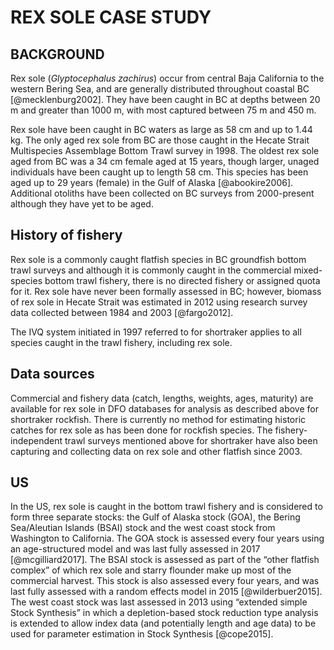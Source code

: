 \clearpage

# REX SOLE CASE STUDY

## BACKGROUND

Rex sole (*Glyptocephalus zachirus*) occur from central Baja California to the western Bering Sea, and are generally distributed throughout coastal BC [@mecklenburg2002]. They have been caught in BC at depths between 20 m and greater than 1000 m, with most captured between 75 m and 450 m.

Rex sole have been caught in BC waters as large as 58 cm and up to 1.44 kg. The only aged rex sole from BC are those caught in the Hecate Strait Multispecies Assemblage Bottom Trawl survey in 1998. The oldest rex sole aged from BC was a 34 cm female aged at 15 years, though larger, unaged individuals have been caught up to length 58 cm. This species has been aged up to 29 years (female) in the Gulf of Alaska [@abookire2006]. Additional otoliths have been collected on BC surveys from 2000-present although they have yet to be aged.

## History of fishery

Rex sole is a commonly caught flatfish species in BC groundfish bottom trawl surveys and although it is commonly caught in the commercial mixed-species bottom trawl fishery, there is no directed fishery or assigned quota for it. Rex sole have never been formally assessed in BC; however, biomass of rex sole in Hecate Strait was estimated in 2012 using research survey data collected between 1984 and 2003 [@fargo2012]. 

The IVQ system initiated in 1997 referred to for shortraker applies to all species caught in the trawl fishery, including rex sole.

## Data sources

Commercial and fishery data (catch, lengths, weights, ages, maturity) are available for rex sole in DFO databases for analysis as described above for shortraker rockfish. There is currently no method for estimating historic catches for rex sole as has been done for rockfish species. The fishery-independent trawl surveys mentioned above for shortraker have also been capturing and collecting data on rex sole and other flatfish since 2003. 

## US

In the US, rex sole is caught in the bottom trawl fishery and is considered to form three separate stocks: the Gulf of Alaska stock (GOA), the Bering Sea/Aleutian Islands (BSAI) stock and the west coast stock from Washington to California. The GOA stock is assessed every four years using an age-structured model and was last fully assessed in 2017 [@mcgilliard2017]. The BSAI stock is assessed as part of the "other flatfish complex" of which rex sole and starry flounder make up most of the commercial harvest. This stock is also assessed every four years, and was last fully assessed with a random effects model in 2015 [@wilderbuer2015]. The west coast stock was last assessed in 2013 using "extended simple Stock Synthesis" in which a depletion-based stock reduction type analysis is extended to allow index data (and potentially length and age data) to be used for parameter estimation in Stock Synthesis [@cope2015].

<!-- Maturity
Abookire 2006 - GOA ML50 females = 352 mm, ML100 = 420 mm) significantly larger size than in Oregon 
MA50 = 5.1 years, all mature at age 9 except for two still immature at 9 and 10 years (n=557)
Hosie and Horton 1977 - Oregon female ML50 24 cm, ML100 = 30 cm
MA50 = 5 years, MA100 = 9 years (212 females, 45 unsexed age 1 fish)

Mortality
natural mortality used in GOA assessment 0.17-->



